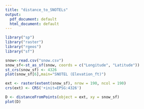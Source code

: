 ```yaml
---
title: "distance_to_SNOTELs"
output:
  pdf_document: default
  html_document: default
---
```


```r
library("sp") 
library("raster") 
library("rgeos")
library("sf")
```

```r
snow<-read.csv("snow.csv")
snow_sf<-st_as_sf(snow, coords = c("Longitude", "Latitude"))
st_crs(snow_sf) <- 4326
plot(snow_sf[6],main="SNOTEL (Elevation_ft)")
```

```r
ext <- raster(extent(snow_sf), nrow = 190, ncol = 190)
crs(ext) <- CRS('+init=EPSG:4326')
```

```r
D <- distanceFromPoints(object = ext, xy = snow_sf) 
plot(D)
```
